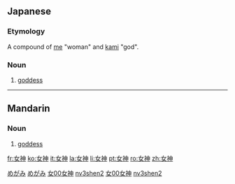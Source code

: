 ==Japanese==                                          
{{ja-kanjitab|女|神}}

===Etymology===

A compound of [[女|me]] "woman" and [[神|kami]] "god".

===Noun===

{{ja-noun|k|hira=めがみ|rom=megami|hidx=めがみ}}

# [[goddess]]

[[Category:ja:God|めがみ]]
[[Category:ja:Religion|めがみ]]

----

==Mandarin==
{{zh-hanzi|[[女]][[神]]}}

===Noun===
{{cmn-noun|ts|pin=nǚshén|pint=nv3shen2|rs=女00}}

# [[goddess]]

[[Category:zh-tw:Religion|女00女神]]
[[Category:zh-cn:Religion|nv3shen2]]
[[Category:zh-tw:God|女00女神]]
[[Category:zh-cn:God|nv3shen2]]

[[fr:女神]]
[[ko:女神]]
[[it:女神]]
[[la:女神]]
[[li:女神]]
[[pt:女神]]
[[ro:女神]]
[[zh:女神]]